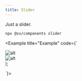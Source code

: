 ```yaml
---
title: Slider
---
```



Just a slider.


<Pills>
  <Atrium label="a-track" href="/sv-frontend-library/mono/elements/a-track" />
  <Atrium label="Button" href="/sv-frontend-library/mono/components/button" />
</Pills>

```bash
npx @sv/components slider
```

<Example title="Example" code={`

  <Slider>
    <div class="h-[500px] w-full flex-none p-2">
      <img
        class="h-full w-full bg-zinc-400 object-cover"
        src="https://picsum.photos/900/480"
        alt="alt"
        loading="lazy"
      />
    </div>
    <div class="h-[500px] w-full flex-none p-2">
      <img
        class="h-full w-full bg-zinc-400 object-cover"
        src="https://picsum.photos/900/480"
        alt="alt"
        loading="lazy"
      />
    </div>
  </Slider>
);

`}>
  <div class="w-full">
    <SomeSlider client:load />
  </div>
</Example>
